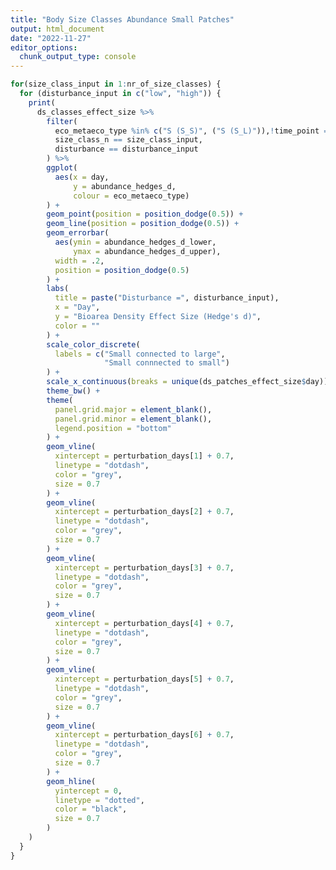 ```yaml
---
title: "Body Size Classes Abundance Small Patches"
output: html_document
date: "2022-11-27"
editor_options: 
  chunk_output_type: console
---
```


```r
for(size_class_input in 1:nr_of_size_classes) {
  for (disturbance_input in c("low", "high")) {
    print(
      ds_classes_effect_size %>%
        filter(
          eco_metaeco_type %in% c("S (S_S)", ("S (S_L)")),!time_point == 0,
          size_class_n == size_class_input,
          disturbance == disturbance_input
        ) %>%
        ggplot(
          aes(x = day,
              y = abundance_hedges_d,
              colour = eco_metaeco_type)
        ) +
        geom_point(position = position_dodge(0.5)) +
        geom_line(position = position_dodge(0.5)) +
        geom_errorbar(
          aes(ymin = abundance_hedges_d_lower,
              ymax = abundance_hedges_d_upper),
          width = .2,
          position = position_dodge(0.5)
        ) +
        labs(
          title = paste("Disturbance =", disturbance_input),
          x = "Day",
          y = "Bioarea Density Effect Size (Hedge's d)",
          color = ""
        ) +
        scale_color_discrete(
          labels = c("Small connected to large",
                     "Small connnected to small")
        ) +
        scale_x_continuous(breaks = unique(ds_patches_effect_size$day)) +
        theme_bw() +
        theme(
          panel.grid.major = element_blank(),
          panel.grid.minor = element_blank(),
          legend.position = "bottom"
        ) +
        geom_vline(
          xintercept = perturbation_days[1] + 0.7,
          linetype = "dotdash",
          color = "grey",
          size = 0.7
        ) +
        geom_vline(
          xintercept = perturbation_days[2] + 0.7,
          linetype = "dotdash",
          color = "grey",
          size = 0.7
        ) +
        geom_vline(
          xintercept = perturbation_days[3] + 0.7,
          linetype = "dotdash",
          color = "grey",
          size = 0.7
        ) +
        geom_vline(
          xintercept = perturbation_days[4] + 0.7,
          linetype = "dotdash",
          color = "grey",
          size = 0.7
        ) +
        geom_vline(
          xintercept = perturbation_days[5] + 0.7,
          linetype = "dotdash",
          color = "grey",
          size = 0.7
        ) +
        geom_vline(
          xintercept = perturbation_days[6] + 0.7,
          linetype = "dotdash",
          color = "grey",
          size = 0.7
        ) +
        geom_hline(
          yintercept = 0,
          linetype = "dotted",
          color = "black",
          size = 0.7
        )
    )
  }
}
```

